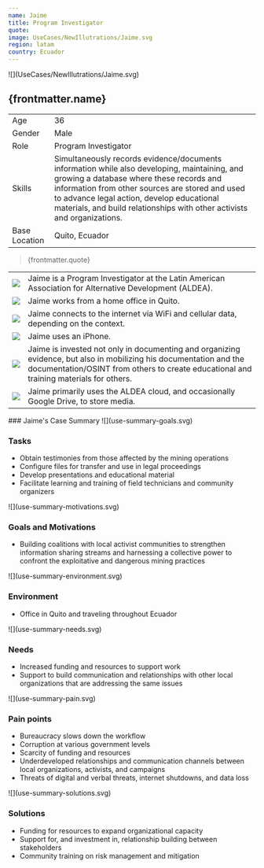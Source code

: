 ```yaml
---
name: Jaime
title: Program Investigator 
quote:
image: UseCases/NewIllutrations/Jaime.svg
region: latam
country: Ecuador
---
```



<ProfileSection>
![](UseCases/NewIllutrations/Jaime.svg)

## **{frontmatter.name}**

|               |                                                                                                                                                                                                                                                                                                                       |
| ------------- | --------------------------------------------------------------------------------------------------------------------------------------------------------------------------------------------------------------------------------------------------------------------------------------------------------------------- |
| Age           | 36                                                                                                                                                                                                                                                                                                                    |
| Gender        | Male                                                                                                                                                                                                                                                                                                                  |
| Role          | Program Investigator                                                                                                                                                                                                                                                                                                  |
| Skills        | Simultaneously records evidence/documents information while also developing, maintaining, and growing a database where these records and information from other sources are stored and used to advance legal action, develop educational materials, and build relationships with other activists and organizations.   |
| Base Location | Quito, Ecuador                                                                                                                                                                                                                                                                                                        |

> {frontmatter.quote}

|                    |                                                                                                                                                                                                               |
| ------------------ | ------------------------------------------------------------------------------------------------------------------------------------------------------------------------------------------------------------- |
| ![](checkmark.svg) | Jaime is a Program Investigator at the Latin American Association for Alternative Development (ALDEA).                                                                   	                                 |
| ![](squares.svg)   | Jaime works from a home office in Quito.                                                                                                                                                                      |
| ![](website.svg)   | Jaime connects to the internet via WiFi and cellular data, depending on the context.                                                                                                                          |
| ![](play.svg)      | Jaime uses an iPhone.                                                                                                                                                                                         |
| ![](squares.svg)   | Jaime is invested not only in documenting and organizing evidence, but also in mobilizing his documentation and the documentation/OSINT from others to create educational and training materials for others.  |
| ![](folder.svg)    | Jaime primarily uses the ALDEA cloud, and occasionally Google Drive, to store media.                                                                                                                          |

</ProfileSection>
<AchievementsSection>
    ### Jaime's Case Summary

<AchievementItem>
![](use-summary-goals.svg)

### Tasks

- Obtain testimonies from those affected by the mining operations
- Configure files for transfer and use in legal proceedings
- Develop presentations and educational material
- Facilitate learning and training of field technicians and community organizers

</AchievementItem>
<AchievementItem>
![](use-summary-motivations.svg)

### Goals and Motivations

- Building coalitions with local activist communities to strengthen information sharing streams and harnessing a collective power to confront the exploitative and dangerous mining practices

</AchievementItem>
<AchievementItem>
![](use-summary-environment.svg)

### Environment

- Office in Quito and traveling throughout Ecuador

</AchievementItem>
<AchievementItem>
![](use-summary-needs.svg)

### Needs

- Increased funding and resources to support work
- Support to build communication and relationships with other local organizations that are addressing the same issues

</AchievementItem>
<AchievementItem>
![](use-summary-pain.svg)

### Pain points

- Bureaucracy slows down the workflow
- Corruption at various government levels 
- Scarcity of funding and resources 
- Underdeveloped relationships and communication channels between local organizations, activists, and campaigns
- Threats of digital and verbal threats, internet shutdowns, and data loss

</AchievementItem>
<AchievementItem>
![](use-summary-solutions.svg)

### Solutions

- Funding for resources to expand organizational capacity
- Support for, and investment in, relationship building between stakeholders
- Community training on risk management and mitigation

</AchievementItem>
</AchievementsSection>
